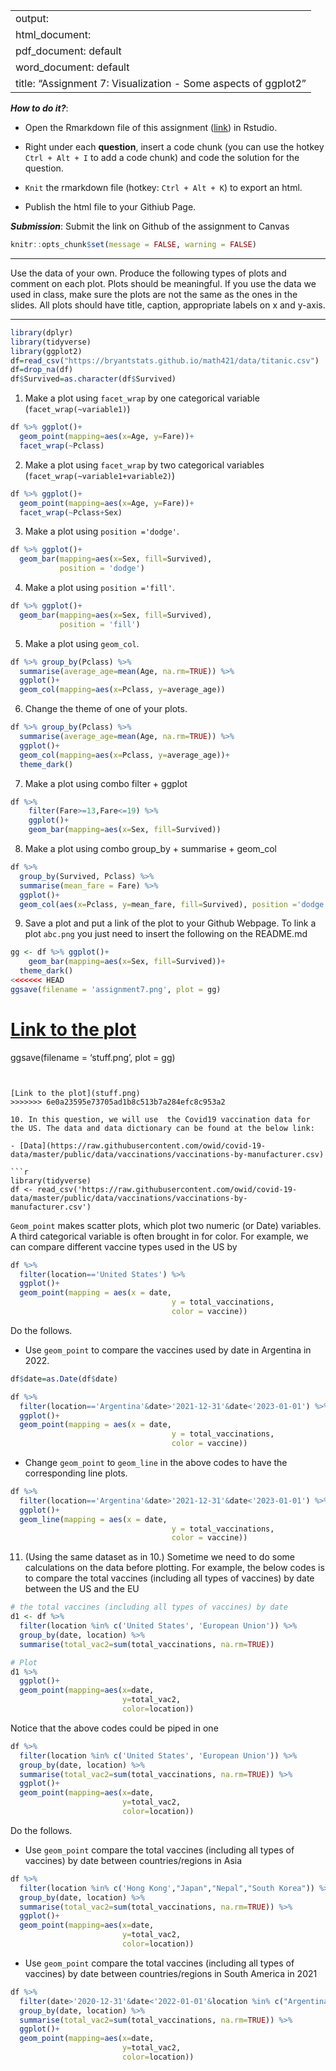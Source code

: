
---
output: 
  html_document:
  pdf_document: default
  word_document: default
title: "Assignment 7: Visualization - Some aspects of ggplot2"
---

***How to do it?***: 

- Open the Rmarkdown file of this assignment ([link](assignment7.Rmd)) in Rstudio. 

- Right under each **question**, insert  a code chunk (you can use the hotkey `Ctrl + Alt + I` to add a code chunk) and code the solution for the question. 

- `Knit` the rmarkdown file (hotkey: `Ctrl + Alt + K`) to export an html.  

-  Publish the html file to your Githiub Page. 

***Submission***: Submit the link on Github of the assignment to Canvas

```r
knitr::opts_chunk$set(message = FALSE, warning = FALSE)
```

-------

Use the data of your own.  Produce the following types of plots and comment on each plot. Plots should be meaningful. If you use the data we used in class, make sure the plots are not the same as the ones in the slides. All plots should have title, caption, appropriate labels on x and y-axis. 

-------
```r
library(dplyr)
library(tidyverse)
library(ggplot2)
df=read_csv("https://bryantstats.github.io/math421/data/titanic.csv")
df=drop_na(df)
df$Survived=as.character(df$Survived)
```

1. Make a plot using `facet_wrap` by one categorical variable (`facet_wrap(~variable1)`)
```r
df %>% ggplot()+ 
  geom_point(mapping=aes(x=Age, y=Fare))+
  facet_wrap(~Pclass)
```

2. Make a plot using `facet_wrap` by two categorical variables (`facet_wrap(~variable1+variable2)`)
```r
df %>% ggplot()+ 
  geom_point(mapping=aes(x=Age, y=Fare))+
  facet_wrap(~Pclass+Sex)
```


3. Make a plot using `position ='dodge'`.
```r
df %>% ggplot()+ 
  geom_bar(mapping=aes(x=Sex, fill=Survived), 
           position = 'dodge')
```


4. Make a plot using `position ='fill'`. 
```r
df %>% ggplot()+ 
  geom_bar(mapping=aes(x=Sex, fill=Survived), 
           position = 'fill')
```


5. Make a plot using `geom_col`.
```r
df %>% group_by(Pclass) %>% 
  summarise(average_age=mean(Age, na.rm=TRUE)) %>% 
  ggplot()+ 
  geom_col(mapping=aes(x=Pclass, y=average_age))
```

6. Change the theme of one of your plots. 
```r
df %>% group_by(Pclass) %>% 
  summarise(average_age=mean(Age, na.rm=TRUE)) %>% 
  ggplot()+ 
  geom_col(mapping=aes(x=Pclass, y=average_age))+
  theme_dark()
```

7. Make a plot using combo filter + ggplot
```r
df %>% 
    filter(Fare>=13,Fare<=19) %>% 
    ggplot()+
    geom_bar(mapping=aes(x=Sex, fill=Survived))
```

8. Make a plot using combo group_by + summarise + geom_col
```r
df %>% 
  group_by(Survived, Pclass) %>% 
  summarise(mean_fare = Fare) %>% 
  ggplot()+
  geom_col(aes(x=Pclass, y=mean_fare, fill=Survived), position ='dodge')
```

9. Save a plot and put a link of the plot to your Github Webpage.  To link a plot `abc.png` you just need to insert the following on the README.md
```r
gg <- df %>% ggplot()+ 
    geom_bar(mapping=aes(x=Sex, fill=Survived))+
  theme_dark()
<<<<<<< HEAD
ggsave(filename = 'assignment7.png', plot = gg)
```


[Link to the plot](assignment7.png)
=======
ggsave(filename = 'stuff.png', plot = gg)
```


[Link to the plot](stuff.png)
>>>>>>> 6e0a23595e73705ad1b8c513b7a284efc8c953a2

10. In this question, we will use  the Covid19 vaccination data for the US. The data and data dictionary can be found at the below link:

- [Data](https://raw.githubusercontent.com/owid/covid-19-data/master/public/data/vaccinations/vaccinations-by-manufacturer.csv)

```r
library(tidyverse)
df <- read_csv('https://raw.githubusercontent.com/owid/covid-19-data/master/public/data/vaccinations/vaccinations-by-manufacturer.csv')
```

`Geom_point` makes scatter plots, which plot two numeric (or Date) variables. A third categorical variable is often brought in for color. For example, we can compare different vaccine types used in the US by

```r
df %>% 
  filter(location=='United States') %>% 
  ggplot()+
  geom_point(mapping = aes(x = date, 
                                    y = total_vaccinations, 
                                    color = vaccine))
```

Do the follows. 

  - Use `geom_point` to compare the vaccines used by date in Argentina in 2022. 
```r
df$date=as.Date(df$date)

df %>% 
  filter(location=='Argentina'&date>'2021-12-31'&date<'2023-01-01') %>% 
  ggplot()+
  geom_point(mapping = aes(x = date, 
                                    y = total_vaccinations, 
                                    color = vaccine))
```

  
  - Change `geom_point` to `geom_line` in the above codes to have the corresponding line plots. 

```r
df %>% 
  filter(location=='Argentina'&date>'2021-12-31'&date<'2023-01-01') %>% 
  ggplot()+
  geom_line(mapping = aes(x = date, 
                                    y = total_vaccinations, 
                                    color = vaccine))

```

11. (Using the same dataset as in 10.) Sometime we need to do some calculations on the data before plotting. For example, the below codes is to compare the total vaccines (including all types of vaccines) by date between the US and the EU

```r
# the total vaccines (including all types of vaccines) by date
d1 <- df %>% 
  filter(location %in% c('United States', 'European Union')) %>% 
  group_by(date, location) %>% 
  summarise(total_vac2=sum(total_vaccinations, na.rm=TRUE))

# Plot
d1 %>% 
  ggplot()+
  geom_point(mapping=aes(x=date, 
                         y=total_vac2, 
                         color=location))
```

Notice that the above codes could be piped in one 

```r
df %>% 
  filter(location %in% c('United States', 'European Union')) %>% 
  group_by(date, location) %>% 
  summarise(total_vac2=sum(total_vaccinations, na.rm=TRUE)) %>% 
  ggplot()+
  geom_point(mapping=aes(x=date, 
                         y=total_vac2, 
                         color=location))
```


Do the follows. 

- Use `geom_point` compare the total vaccines (including all types of vaccines) by date between countries/regions in Asia



```r
df %>% 
  filter(location %in% c('Hong Kong',"Japan","Nepal","South Korea")) %>%
  group_by(date, location) %>% 
  summarise(total_vac2=sum(total_vaccinations, na.rm=TRUE)) %>% 
  ggplot()+
  geom_point(mapping=aes(x=date, 
                         y=total_vac2, 
                         color=location))
```


- Use `geom_point` compare the total vaccines (including all types of vaccines) by date between countries/regions in South America in 2021

```r
df %>% 
  filter(date>'2020-12-31'&date<'2022-01-01'&location %in% c("Argentina","Chile","Ecuador","Peru","Uruguay")) %>%
  group_by(date, location) %>% 
  summarise(total_vac2=sum(total_vaccinations, na.rm=TRUE)) %>% 
  ggplot()+
  geom_point(mapping=aes(x=date, 
                         y=total_vac2, 
                         color=location))
```

